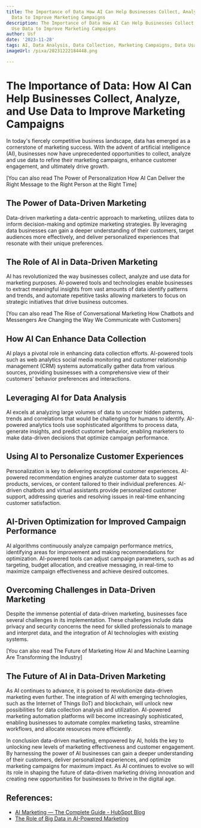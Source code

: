 ```yaml
---
title: The Importance of Data How AI Can Help Businesses Collect, Analyze, and Use
  Data to Improve Marketing Campaigns
description: The Importance of Data How AI Can Help Businesses Collect, Analyze, and
  Use Data to Improve Marketing Campaigns
author: Usf
date: '2023-11-28'
tags: AI, Data Analysis, Data Collection, Marketing Campaigns, Data Usage
imageUrl: /pixa/20231222184448.png

---
```

#  **The Importance of Data: How AI Can Help Businesses Collect, Analyze, and  Use Data to Improve Marketing Campaigns**

In today's fiercely competitive business landscape, data has emerged as  a cornerstone of marketing success.  With  the advent of artificial intelligence (AI), businesses now have unprecedented opportunities to collect,  analyze and use data to refine their marketing campaigns, enhance customer engagement,  and ultimately drive  growth.

[You can also read The Power of Personalization How AI Can Deliver the Right Message to  the Right Person at the Right Time]


## **The Power of Data-Driven Marketing**

Data-driven marketing a data-centric approach  to  marketing, utilizes data  to inform decision-making and optimize marketing strategies. By leveraging data  businesses can gain a deeper understanding of  their customers, target  audiences more effectively,  and deliver personalized experiences that resonate with their unique preferences.

## **The Role of AI in Data-Driven Marketing**

AI has revolutionized the way businesses collect,  analyze and use data for marketing purposes.  AI-powered tools and technologies enable  businesses to  extract  meaningful insights from vast amounts  of data identify patterns and trends, and automate repetitive tasks allowing marketers to  focus  on strategic initiatives that drive business outcomes.

[You can also  read The Rise of Conversational Marketing How Chatbots and Messengers Are Changing the Way  We Communicate with Customers]


##  **How AI Can Enhance Data Collection**

AI  plays a pivotal role in enhancing data collection efforts. AI-powered tools such  as web analytics social media monitoring and customer relationship management (CRM)  systems automatically gather data  from various sources, providing businesses with a  comprehensive view of their  customers' behavior preferences and interactions.

## **Leveraging AI for Data Analysis**

AI excels at analyzing large volumes of data to uncover hidden patterns,  trends  and  correlations that would be challenging for humans to identify. AI-powered analytics tools use sophisticated algorithms to process data, generate  insights, and predict customer behavior, enabling marketers to make data-driven decisions that optimize campaign performance.

##  **Using AI to Personalize Customer Experiences**

Personalization is key to delivering exceptional customer experiences. AI-powered recommendation engines analyze customer  data to suggest products, services,  or content tailored to their individual preferences. AI-driven chatbots and virtual assistants provide personalized customer support, addressing queries and resolving issues  in real-time enhancing customer satisfaction.

## **AI-Driven Optimization for  Improved Campaign  Performance**

AI algorithms continuously  analyze campaign performance metrics, identifying areas for improvement and making recommendations for optimization. AI-powered tools can adjust campaign parameters, such as ad targeting, budget allocation, and creative messaging, in real-time to maximize campaign effectiveness and achieve desired outcomes.

## **Overcoming Challenges in Data-Driven Marketing**

Despite the immense potential  of data-driven marketing, businesses  face several challenges in its implementation. These challenges include data privacy and  security concerns the need for skilled professionals to manage  and interpret data, and the integration  of AI technologies with existing systems.

[You  can also read The Future of Marketing How AI and Machine  Learning Are Transforming the Industry]


## **The  Future of AI in Data-Driven Marketing**

As AI continues to advance, it is poised to revolutionize data-driven marketing even further. The integration of AI with emerging technologies, such as  the Internet of Things (IoT) and blockchain, will unlock new possibilities for data collection  analysis and utilization. AI-powered marketing automation platforms will become increasingly sophisticated, enabling businesses to automate  complex marketing  tasks, streamline workflows, and allocate resources more efficiently.

In conclusion data-driven marketing, empowered  by AI, holds the key to unlocking new levels of marketing effectiveness and  customer engagement. By  harnessing the power of AI businesses can gain a deeper understanding of their customers, deliver personalized experiences, and optimize marketing campaigns for maximum impact. As AI continues to evolve so will its role in shaping the future of data-driven marketing driving innovation and  creating new opportunities for businesses to thrive in the digital age.

## References:
- [AI Marketing — The Complete Guide - HubSpot Blog](https://blog.hubspot.com/marketing/ai-marketing)
- [The Role of Big Data in AI-Powered Marketing](https://www.marketingaiinstitute.com/blog/big-data-ai-powered-marketing)
